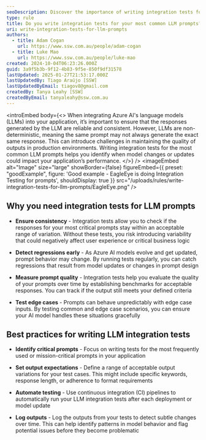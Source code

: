 ```yaml
---
seoDescription: Discover the importance of writing integration tests for your most common LLM prompts to ensure consistent and reliable AI outputs.
type: rule
title: Do you write integration tests for your most common LLM prompts?
uri: write-integration-tests-for-llm-prompts
authors:
  - title: Adam Cogan
    url: https://www.ssw.com.au/people/adam-cogan
  - title: Luke Mao
    url: https://www.ssw.com.au/people/luke-mao
created: 2024-10-04T06:23:26.000Z
guid: 3a9f5b3b-9f12-4b83-9f5e-850f9df31578
lastUpdated: 2025-01-27T21:53:17.000Z
lastUpdatedBy: Tiago Araújo [SSW]
lastUpdatedByEmail: tiagov8@gmail.com
createdBy: Tanya Leahy [SSW]
createdByEmail: tanyaleahy@ssw.com.au
---
```


<introEmbed
  body={<>
When integrating Azure AI's language models (LLMs) into your application, it’s important to ensure that the responses generated by the LLM are reliable and consistent. However, LLMs are non-deterministic, meaning the same prompt may not always generate the exact same response. This can introduce challenges in maintaining the quality of outputs in production environments. Writing integration tests for the most common LLM prompts helps you identify when model changes or updates could impact your application’s performance.
  </>}
/>
<imageEmbed
  alt="Image"
  size="large"
  showBorder={false}
  figureEmbed={{
    preset: "goodExample",
    figure: 'Good example - EagleEye is doing Integration Testing for prompts',
    shouldDisplay: true
  }}
  src="/uploads/rules/write-integration-tests-for-llm-prompts/EagleEye.png"
/>

## Why you need integration tests for LLM prompts

* **Ensure consistency** - Integration tests allow you to check if the responses for your most critical prompts stay within an acceptable range of variation. Without these tests, you risk introducing variability that could negatively affect user experience or critical business logic

* **Detect regressions early** - As Azure AI models evolve and get updated, prompt behavior may change. By running tests regularly, you can catch regressions that result from model updates or changes in prompt design

* **Measure prompt quality** - Integration tests help you evaluate the quality of your prompts over time by establishing benchmarks for acceptable responses. You can track if the output still meets your defined criteria

* **Test edge cases** - Prompts can behave unpredictably with edge case inputs. By testing common and edge case scenarios, you can ensure your AI model handles these situations gracefully

## Best practices for writing LLM integration tests

* **Identify critical prompts** - Focus on writing tests for the most frequently used or mission-critical prompts in your application

* **Set output expectations** - Define a range of acceptable output variations for your test cases. This might include specific keywords, response length, or adherence to format requirements

* **Automate testing** - Use continuous integration (CI) pipelines to automatically run your LLM integration tests after each deployment or model update

* **Log outputs** - Log the outputs from your tests to detect subtle changes over time. This can help identify patterns in model behavior and flag potential issues before they become problematic
